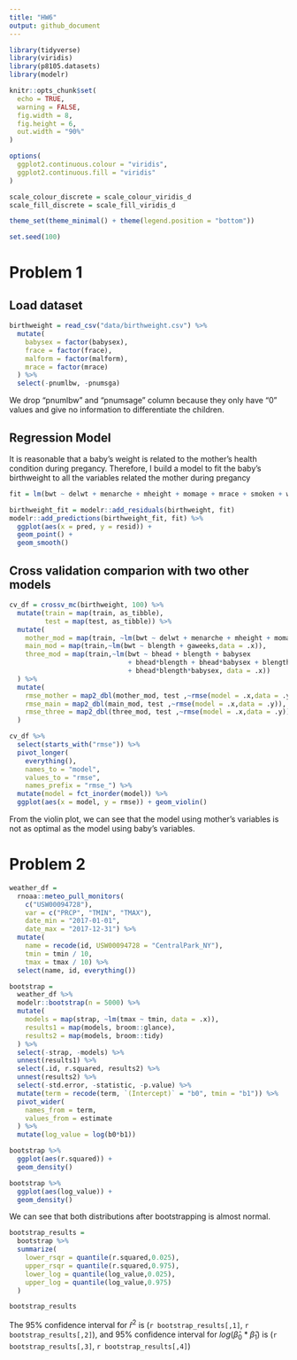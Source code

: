 ```yaml
---
title: "HW6"
output: github_document
---
```


```r
library(tidyverse)
library(viridis)
library(p8105.datasets)
library(modelr)

knitr::opts_chunk$set(
  echo = TRUE,
  warning = FALSE,
  fig.width = 8,
  fig.height = 6,
  out.width = "90%"
)

options(
  ggplot2.continuous.colour = "viridis",
  ggplot2.continuous.fill = "viridis"
)

scale_colour_discrete = scale_colour_viridis_d
scale_fill_discrete = scale_fill_viridis_d

theme_set(theme_minimal() + theme(legend.position = "bottom"))

set.seed(100)
```

# Problem 1

## Load dataset

```r
birthweight = read_csv("data/birthweight.csv") %>% 
  mutate(
    babysex = factor(babysex),
    frace = factor(frace),
    malform = factor(malform),
    mrace = factor(mrace)
  ) %>% 
  select(-pnumlbw, -pnumsga)
```

We drop "pnumlbw" and "pnumsage" column because they only have "0" values and give no information to differentiate the children.

## Regression Model

It is reasonable that a baby's weight is related to the mother's health condition during pregancy. Therefore, I build a model to fit the baby's birthweight to all the variables related the mother during pregancy

```r
fit = lm(bwt ~ delwt + menarche + mheight + momage + mrace + smoken + wtgain, data = birthweight)
```


```r
birthweight_fit = modelr::add_residuals(birthweight, fit)
modelr::add_predictions(birthweight_fit, fit) %>% 
  ggplot(aes(x = pred, y = resid)) + 
  geom_point() + 
  geom_smooth()
```


## Cross validation comparion with two other models

```r
cv_df = crossv_mc(birthweight, 100) %>% 
  mutate(train = map(train, as_tibble),
         test = map(test, as_tibble)) %>% 
  mutate(
    mother_mod = map(train, ~lm(bwt ~ delwt + menarche + mheight + momage + mrace + parity + ppbmi + ppwt + smoken + wtgain, data = .x)),
    main_mod = map(train,~lm(bwt ~ blength + gaweeks,data = .x)),
    three_mod = map(train,~lm(bwt ~ bhead + blength + babysex 
                              + bhead*blength + bhead*babysex + blength*babysex 
                              + bhead*blength*babysex, data = .x))
  ) %>% 
  mutate(
    rmse_mother = map2_dbl(mother_mod, test ,~rmse(model = .x,data = .y)),
    rmse_main = map2_dbl(main_mod, test ,~rmse(model = .x,data = .y)),
    rmse_three = map2_dbl(three_mod, test ,~rmse(model = .x,data = .y))
  )
```

```r
cv_df %>% 
  select(starts_with("rmse")) %>% 
  pivot_longer(
    everything(),
    names_to = "model", 
    values_to = "rmse",
    names_prefix = "rmse_") %>% 
  mutate(model = fct_inorder(model)) %>% 
  ggplot(aes(x = model, y = rmse)) + geom_violin()
```

From the violin plot, we can see that the model using mother's variables is not as optimal as the model using baby's variables. 

# Problem 2

```r
weather_df = 
  rnoaa::meteo_pull_monitors(
    c("USW00094728"),
    var = c("PRCP", "TMIN", "TMAX"), 
    date_min = "2017-01-01",
    date_max = "2017-12-31") %>%
  mutate(
    name = recode(id, USW00094728 = "CentralPark_NY"),
    tmin = tmin / 10,
    tmax = tmax / 10) %>%
  select(name, id, everything())
```

```r
bootstrap = 
  weather_df %>% 
  modelr::bootstrap(n = 5000) %>% 
  mutate(
    models = map(strap, ~lm(tmax ~ tmin, data = .x)),
    results1 = map(models, broom::glance),
    results2 = map(models, broom::tidy)
  ) %>% 
  select(-strap, -models) %>% 
  unnest(results1) %>% 
  select(.id, r.squared, results2) %>% 
  unnest(results2) %>% 
  select(-std.error, -statistic, -p.value) %>% 
  mutate(term = recode(term, `(Intercept)` = "b0", tmin = "b1")) %>% 
  pivot_wider(
    names_from = term,
    values_from = estimate
  ) %>% 
  mutate(log_value = log(b0*b1))  
```

```r
bootstrap %>% 
  ggplot(aes(r.squared)) + 
  geom_density()
```

```r
bootstrap %>% 
  ggplot(aes(log_value)) + 
  geom_density()
```

We can see that both distributions after bootstrapping is almost normal.

```r
bootstrap_results = 
  bootstrap %>% 
  summarize(
    lower_rsqr = quantile(r.squared,0.025),
    upper_rsqr = quantile(r.squared,0.975),
    lower_log = quantile(log_value,0.025),
    upper_log = quantile(log_value,0.975)
  )

bootstrap_results
```

The 95% confidence interval for $\hat r^2$ is (`r bootstrap_results[,1]`, `r bootstrap_results[,2]`), and 95% confidence interval for $log(\hat\beta_0 * \hat\beta_1)$ is (`r bootstrap_results[,3]`, `r bootstrap_results[,4]`)

